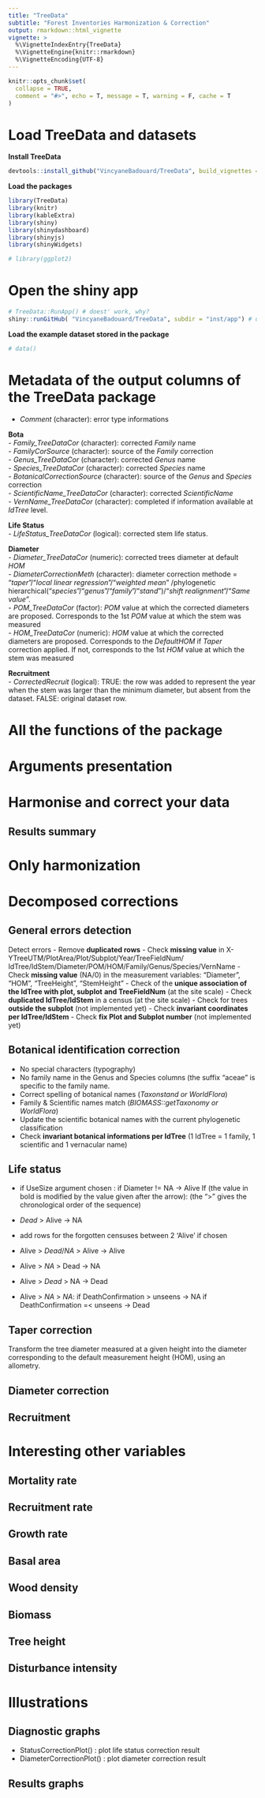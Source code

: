 ```yaml
---
title: "TreeData"
subtitle: "Forest Inventories Harmonization & Correction"
output: rmarkdown::html_vignette
vignette: >
  %\VignetteIndexEntry{TreeData}
  %\VignetteEngine{knitr::rmarkdown}
  %\VignetteEncoding{UTF-8}
---
```


```r
knitr::opts_chunk$set(
  collapse = TRUE,
  comment = "#>", echo = T, message = T, warning = F, cache = T
)
```

# Load TreeData and datasets
**Install TreeData**
```r
devtools::install_github("VincyaneBadouard/TreeData", build_vignettes = TRUE)
```
**Load the packages**
```r
library(TreeData)
library(knitr)
library(kableExtra)
library(shiny)
library(shinydashboard)
library(shinyjs)
library(shinyWidgets)

# library(ggplot2)
```

# Open the shiny app
```r
# TreeData::RunApp() # doest' work, why?
shiny::runGitHub( "VincyaneBadouard/TreeData", subdir = "inst/app") # data.tree, stringdist
```


**Load the example dataset stored in the package**
```r
# data()
```

# Metadata of the output columns of the TreeData package

- *Comment* (character): error type informations  

**Bota**  
- *Family_TreeDataCor* (character): corrected *Family* name  
- *FamilyCorSource* (character): source of the *Family* correction  
- *Genus_TreeDataCor* (character): corrected *Genus* name  
- *Species_TreeDataCor* (character): corrected *Species* name  
- *BotanicalCorrectionSource* (character): source of the *Genus* and *Species*
correction  
- *ScientificName_TreeDataCor* (character): corrected *ScientificName*  
- *VernName_TreeDataCor* (character): completed if information available at *IdTree*
level. 

**Life Status**  
- *LifeStatus_TreeDataCor* (logical): corrected stem life status.  

**Diameter**  
- *Diameter_TreeDataCor* (numeric): corrected trees diameter at default *HOM*  
- *DiameterCorrectionMeth* (character): diameter correction methode = "*taper*"/"*local linear regression*"/"*weighted mean*"
/phylogenetic hierarchical("*species*"/"*genus*"/"*family*"/"*stand*")/"*shift realignment*"/"*Same value*".  
- *POM_TreeDataCor* (factor): *POM* value at which the corrected diameters are proposed. Corresponds to the 1st *POM* value at which the stem was measured  
- *HOM_TreeDataCor* (numeric): *HOM* value at which the corrected diameters are proposed. Corresponds to the *DefaultHOM* if *Taper* correction applied. If not, corresponds to the 1st *HOM* value at which the stem was measured  

**Recruitment**  
- *CorrectedRecruit* (logical): TRUE: the row was added to represent the year when the stem was larger than the minimum diameter, but absent from the dataset. FALSE: original dataset row.  

# All the functions of the package
# Arguments presentation
# Harmonise and correct your data
## Results summary
# Only harmonization

# Decomposed corrections

## General errors detection
Detect errors
 - Remove **duplicated rows**
 - Check **missing value** in
X-YTreeUTM/PlotArea/Plot/Subplot/Year/TreeFieldNum/
IdTree/IdStem/Diameter/POM/HOM/Family/Genus/Species/VernName
 - Check **missing value** (NA/0) in the measurement variables: "Diameter",
"HOM", "TreeHeight", "StemHeight"
 - Check of the **unique association of the IdTree with plot, subplot**
**and TreeFieldNum** (at the site scale)
 - Check **duplicated IdTree/IdStem** in a census (at the site scale)
 - Check for trees **outside the subplot** (not implemented yet)
 - Check **invariant coordinates per IdTree/IdStem**
 - Check **fix Plot and Subplot number** (not implemented yet)

## Botanical identification correction

 - No special characters (typography)
 - No family name in the Genus and Species columns (the suffix "aceae" is
     specific to the family name.
 - Correct spelling of botanical names (*Taxonstand or WorldFlora*)
 - Family & Scientific names match (*BIOMASS::getTaxonomy or WorldFlora*)
 - Update the scientific botanical names with the current phylogenetic
     classification
 - Check **invariant botanical informations per IdTree** (1 IdTree = 1 family,
     1 scientific and 1 vernacular name)

## Life status
 - if UseSize argument chosen : if Diameter != NA -> Alive
 If (the value in bold is modified by the value given after the arrow):
 (the ">" gives the chronological order of the sequence)
 
 - *Dead* > Alive -> NA
 - add rows for the forgotten censuses between 2 'Alive' if chosen
 - Alive > *Dead*/*NA* > Alive -> Alive
 - Alive > *NA* > Dead -> NA
 - Alive > *Dead* > NA -> Dead

 - Alive > *NA* > *NA*:
   if DeathConfirmation > unseens -> NA
   if DeathConfirmation =< unseens -> Dead
   
## Taper correction
Transform the tree diameter measured at a given height into the diameter
corresponding to the default measurement height (HOM), using an allometry.


## Diameter correction


## Recruitment

# Interesting other variables
## Mortality rate
## Recruitment rate
## Growth rate
## Basal area
## Wood density
## Biomass
## Tree height
## Disturbance intensity
# Illustrations
## Diagnostic graphs

 - StatusCorrectionPlot() : plot life status correction result
 - DiameterCorrectionPlot() : plot diameter correction result

## Results graphs

